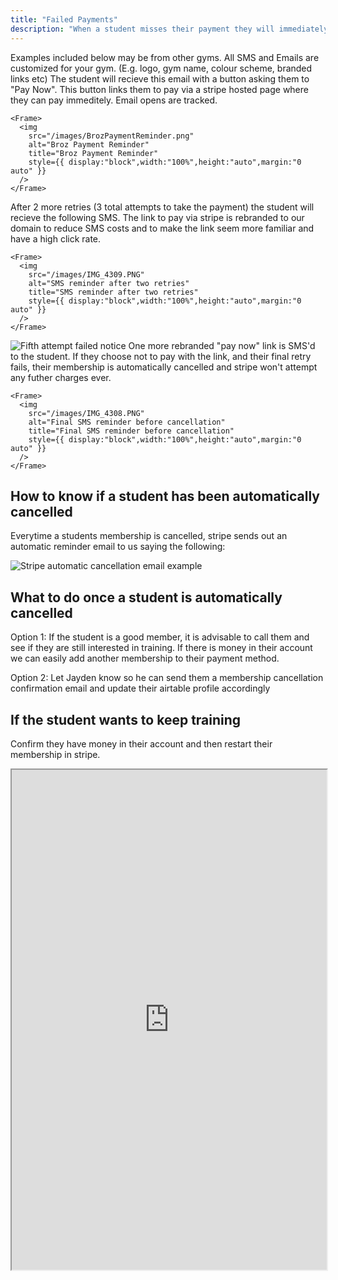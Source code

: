 ```yaml
---
title: "Failed Payments"
description: "When a student misses their payment they will immediately start receiving the following reminders."
---
```


<Note>
  Examples included below may be from other gyms. All SMS and Emails are customized for your gym. (E.g. logo, gym name, colour scheme, branded links etc)
</Note>

<Steps>
  <Step title="First Attempt Fails">
    The student will recieve this email with a button asking them to "Pay Now". This button links them to pay via a stripe hosted page where they can pay immeditely. Email opens are tracked.

    <Frame>
      <img
        src="/images/BrozPaymentReminder.png"
        alt="Broz Payment Reminder"
        title="Broz Payment Reminder"
        style={{ display:"block",width:"100%",height:"auto",margin:"0 auto" }}
      />
    </Frame>
  </Step>
  <Step title="Third Attempt Fails (2 Retries)">
    After 2 more retries (3 total attempts to take the payment) the student will recieve the following SMS. The link to pay via stripe is rebranded to our domain to reduce SMS costs and to make the link seem more familiar and have a high click rate.

    <Frame>
      <img
        src="/images/IMG_4309.PNG"
        alt="SMS reminder after two retries"
        title="SMS reminder after two retries"
        style={{ display:"block",width:"100%",height:"auto",margin:"0 auto" }}
      />
    </Frame>
  </Step>
  <Step title="Fifth Attempt Fails (4 Retries)">
    <Frame>
      <img
        src="/images/Screenshot2025-09-23004543.png"
        alt="Fifth attempt failed notice"
        title="Fifth attempt failed notice"
        style={{ display:"block",width:"100%",height:"auto",margin:"0 auto" }}
      />
    </Frame>
  </Step>
  <Step title="Eighth Attempt Fails (7 Retries)">
    One more rebranded "pay now" link is SMS'd to the student. If they choose not to pay with the link, and their final retry fails, their membership is automatically cancelled and stripe won't attempt any futher charges ever.

    <Frame>
      <img
        src="/images/IMG_4308.PNG"
        alt="Final SMS reminder before cancellation"
        title="Final SMS reminder before cancellation"
        style={{ display:"block",width:"100%",height:"auto",margin:"0 auto" }}
      />
    </Frame>
  </Step>
</Steps>

## How to know if a student has been automatically cancelled

Everytime a students membership is cancelled, stripe sends out an automatic reminder email to us saying the following:

<Frame>
  <img
    src="/images/Untitleddesign.png"
    alt="Stripe automatic cancellation email example"
    title="Stripe automatic cancellation email example"
    style={{ display:"block",width:"100%",height:"auto",margin:"0 auto" }}
  />
</Frame>

## What to do once a student is automatically cancelled

Option 1: If the student is a good member, it is advisable to call them and see if they are still interested in training. If there is money in their account we can easily add another membership to their payment method.

Option 2: Let Jayden know so he can send them a membership cancellation confirmation email and update their airtable profile accordingly

## If the student wants to keep training

Confirm they have money in their account and then restart their membership in stripe.

<iframe src="https://scribehow.com/embed/Create_a_Subscription_for_a_Customer_in_Stripe__N5KSwqvHQ9qJniPVjhAeDw?removeLogo=true" width="100%" height="800" allow="fullscreen" style={{ aspectRatio: "1 / 1", border: "0", minHeight: "480px" }}></iframe>